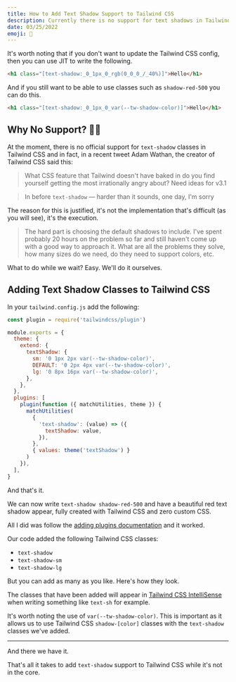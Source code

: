 ```yaml
---
title: How to Add Text Shadow Support to Tailwind CSS
description: Currently there is no support for text shadows in Tailwind CSS, even though it's one of the most requested features. Find out how to add it yourself.
date: 03/25/2022
emoji: 👤
---
```


It's worth noting that if you don't want to update the Tailwind CSS config, then you can use JIT to write the following.

```html
<h1 class="[text-shadow:_0_1px_0_rgb(0_0_0_/_40%)]">Hello</h1>
```

And if you still want to be able to use classes such as `shadow-red-500` you can do this.

```html
<h1 class="[text-shadow:_0_1px_0_var(--tw-shadow-color)]">Hello</h1>
```

## Why No Support? 🤷‍♂️

At the moment, there is no official support for `text-shadow` classes in Tailwind CSS and in fact, in a recent tweet Adam Wathan, the creator of Tailwind CSS said this:

> What CSS feature that Tailwind doesn't have baked in do you find yourself getting the most irrationally angry about? Need ideas for v3.1

> In before `text-shadow` — harder than it sounds, one day, I'm sorry

The reason for this is justified, it's not the implementation that's difficult (as you will see), it's the execution.

> The hard part is choosing the default shadows to include. I've spent probably 20 hours on the problem so far and still haven't come up with a good way to approach it. What are all the problems they solve, how many sizes do we need, do they need to support colors, etc.

What to do while we wait? Easy. We'll do it ourselves.

## Adding Text Shadow Classes to Tailwind CSS

In your `tailwind.config.js` add the following:

```js
const plugin = require('tailwindcss/plugin')

module.exports = {
  theme: {
    extend: {
      textShadow: {
        sm: '0 1px 2px var(--tw-shadow-color)',
        DEFAULT: '0 2px 4px var(--tw-shadow-color)',
        lg: '0 8px 16px var(--tw-shadow-color)',
      },
    },
  },
  plugins: [
    plugin(function ({ matchUtilities, theme }) {
      matchUtilities(
        {
          'text-shadow': (value) => ({
            textShadow: value,
          }),
        },
        { values: theme('textShadow') }
      )
    }),
  ],
}
```

And that's it.

We can now write `text-shadow shadow-red-500` and have a beautiful red text shadow appear, fully created with Tailwind CSS and zero custom CSS.

All I did was follow the [adding plugins documentation](https://tailwindcss.com/docs/plugins#adding-utilities) and it worked.

Our code added the following Tailwind CSS classes:

- `text-shadow`
- `text-shadow-sm`
- `text-shadow-lg`

But you can add as many as you like. Here's how they look.

<Preview
  previewId="text-shadow"
  previewTitle="Text Shadow Example"
  previewContainer="grid min-h-screen place-content-center p-8"
/>

The classes that have been added will appear in [Tailwind CSS IntelliSense](https://tailwindcss.com/docs/editor-setup#intelli-sense-for-vs-code) when writing something like `text-sh` for example.

It's worth noting the use of `var(--tw-shadow-color)`. This is important as it allows us to use Tailwind CSS `shadow-[color]` classes with the `text-shadow` classes we've added.

---

And there we have it.

That's all it takes to add `text-shadow` support to Tailwind CSS while it's not in the core.
